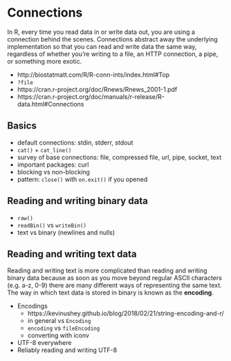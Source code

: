 # Connections

In R, every time you read data in or write data out, you are using a connection behind the scenes. Connections abstract away the underlying implementation so that you can read and write data the same way, regardless of whether you're writing to a file, an HTTP connection, a pipe, or something more exotic.

* http://biostatmatt.com/R/R-conn-ints/index.html#Top
* `?file`
* https://cran.r-project.org/doc/Rnews/Rnews_2001-1.pdf
* https://cran.r-project.org/doc/manuals/r-release/R-data.html#Connections

## Basics

* default connections: stdin, stderr, stdout
* `cat()` + `cat_line()`
* survey of base connections: file, compressed file, url, pipe, socket, text
* important packages: curl
* blocking vs non-blocking
* pattern: `close()` with `on.exit()` if you opened

## Reading and writing binary data

* `raw()`
* `readBin()` vs `writeBin()`
* text vs binary (newlines and nulls)


## Reading and writing text data

Reading and writing text is more complicated than reading and writing binary data because as soon as you move beyond regular ASCII characters (e.g. a-z, 0-9) there are many different ways of representing the same text. The way in which text data is stored in binary is known as the __encoding__.

* Encodings   
    * https://kevinushey.github.io/blog/2018/02/21/string-encoding-and-r/
    * in general vs `Encoding`
    * `encoding` vs `fileEncoding`
    * converting with iconv
   
* UTF-8 everywhere
* Reliably reading and writing UTF-8
